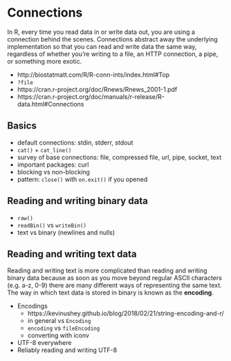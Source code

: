 # Connections

In R, every time you read data in or write data out, you are using a connection behind the scenes. Connections abstract away the underlying implementation so that you can read and write data the same way, regardless of whether you're writing to a file, an HTTP connection, a pipe, or something more exotic.

* http://biostatmatt.com/R/R-conn-ints/index.html#Top
* `?file`
* https://cran.r-project.org/doc/Rnews/Rnews_2001-1.pdf
* https://cran.r-project.org/doc/manuals/r-release/R-data.html#Connections

## Basics

* default connections: stdin, stderr, stdout
* `cat()` + `cat_line()`
* survey of base connections: file, compressed file, url, pipe, socket, text
* important packages: curl
* blocking vs non-blocking
* pattern: `close()` with `on.exit()` if you opened

## Reading and writing binary data

* `raw()`
* `readBin()` vs `writeBin()`
* text vs binary (newlines and nulls)


## Reading and writing text data

Reading and writing text is more complicated than reading and writing binary data because as soon as you move beyond regular ASCII characters (e.g. a-z, 0-9) there are many different ways of representing the same text. The way in which text data is stored in binary is known as the __encoding__.

* Encodings   
    * https://kevinushey.github.io/blog/2018/02/21/string-encoding-and-r/
    * in general vs `Encoding`
    * `encoding` vs `fileEncoding`
    * converting with iconv
   
* UTF-8 everywhere
* Reliably reading and writing UTF-8
